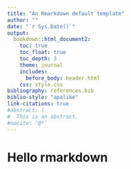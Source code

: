 ```yaml
---
title: "An Rmarkdown default template"
author: ""
date: "`r Sys.Date()`"
output: 
  bookdown::html_document2:
    toc: true
    toc_float: true
    toc_depth: 3
    theme: journal
    includes: 
      before_body: header.html
    css: style.css
bibliography: references.bib
biblio-style: "apalike"
link-citations: true
#abstract: |
#  This is an abstract.  
#nocite: '@*'
---
```


# Hello rmarkdown   


